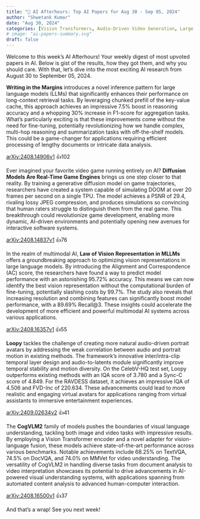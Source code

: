 ```yaml
---
title: "🌙 AI Afterhours: Top AI Papers for Aug 30 - Sep 05, 2024"
author: "Shwetank Kumar"
date: "Aug 30, 2024"
categories: [Vision Transformers, Audio-Driven Video Generation, Large Language Models, Generative Diffusion Models, Multimodal Large Language Models (MLLMs)]
# image: "ai-papers-summary.svg"
draft: false
---
```


Welcome to this week's AI Afterhours! Your weekly digest of most upvoted papers in AI. Below is gist of the results, how they got them, and why you should care. With that, let's dive into the most exciting AI research from August 30 to September 05, 2024.

**Writing in the Margins** introduces a novel inference pattern for large language models (LLMs) that significantly enhances their performance on long-context retrieval tasks. By leveraging chunked prefill of the key-value cache, this approach achieves an impressive 7.5% boost in reasoning accuracy and a whopping 30% increase in F1-score for aggregation tasks. What's particularly exciting is that these improvements come without the need for fine-tuning, potentially revolutionizing how we handle complex, multi-hop reasoning and summarization tasks with off-the-shelf models. This could be a game-changer for applications requiring efficient processing of lengthy documents or intricate data analysis.

[arXiv:2408.14906v1](https://arxiv.org/pdf/2408.14906v1) 👍102

Ever imagined your favorite video game running entirely on AI? **Diffusion Models Are Real-Time Game Engines** brings us one step closer to that reality. By training a generative diffusion model on game trajectories, researchers have created a system capable of simulating DOOM at over 20 frames per second on a single TPU. The model achieves a PSNR of 29.4, rivaling lossy JPEG compression, and produces simulations so convincing that human raters struggle to distinguish them from the real game. This breakthrough could revolutionize game development, enabling more dynamic, AI-driven environments and potentially opening new avenues for interactive software systems.

[arXiv:2408.14837v1](https://arxiv.org/pdf/2408.14837v1) 👍76

In the realm of multimodal AI, **Law of Vision Representation in MLLMs** offers a groundbreaking approach to optimizing vision representations in large language models. By introducing the Alignment and Correspondence (AC) score, the researchers have found a way to predict model performance with an astonishing 95.72% accuracy. This means we can now identify the best vision representation without the computational burden of fine-tuning, potentially slashing costs by 99.7%. The study also reveals that increasing resolution and combining features can significantly boost model performance, with a 89.69% Recall@3. These insights could accelerate the development of more efficient and powerful multimodal AI systems across various applications.

[arXiv:2408.16357v1](https://arxiv.org/pdf/2408.16357v1) 👍55

**Loopy** tackles the challenge of creating more natural audio-driven portrait avatars by addressing the weak correlation between audio and portrait motion in existing methods. The framework's innovative inter/intra-clip temporal layer design and audio-to-latents module significantly improve temporal stability and motion diversity. On the CelebV-HQ test set, Loopy outperforms existing methods with an IQA score of 3.780 and a Sync-C score of 4.849. For the RAVDESS dataset, it achieves an impressive IQA of 4.506 and FVD-Inc of 220.634. These advancements could lead to more realistic and engaging virtual avatars for applications ranging from virtual assistants to immersive entertainment experiences.

[arXiv:2409.02634v2](https://arxiv.org/pdf/2409.02634v2) 👍41

The **CogVLM2** family of models pushes the boundaries of visual language understanding, tackling both image and video tasks with impressive results. By employing a Vision Transformer encoder and a novel adapter for vision-language fusion, these models achieve state-of-the-art performance across various benchmarks. Notable achievements include 68.25% on TextVQA, 74.5% on DocVQA, and 74.0% on MMVet for video understanding. The versatility of CogVLM2 in handling diverse tasks from document analysis to video interpretation showcases its potential to drive advancements in AI-powered visual understanding systems, with applications spanning from automated content analysis to advanced human-computer interaction.

[arXiv:2408.16500v1](https://arxiv.org/pdf/2408.16500v1) 👍37

And that's a wrap! See you next week!